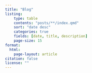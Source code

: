 ```yaml
---
title: "Blog"
listing:
    type: table
    contents: "posts/**/index.qmd"
    sort: "date desc"
    categories: true
    fields: [date, title, description]
    page-size: 15
format:
  html:
    page-layout: article
citation: false
license: ""
---
```

